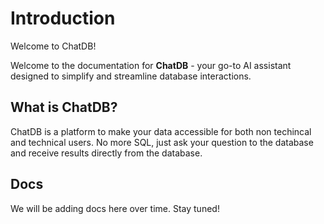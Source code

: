 # Introduction
 
Welcome to ChatDB! 

Welcome to the documentation for **ChatDB** - your go-to AI assistant designed to simplify and streamline database interactions.

## What is ChatDB?

ChatDB is a platform to make your data accessible for both non techincal and technical users. No more SQL, just ask your question to the database and receive results directly from the database.

## Docs

We will be adding docs here over time. Stay tuned!